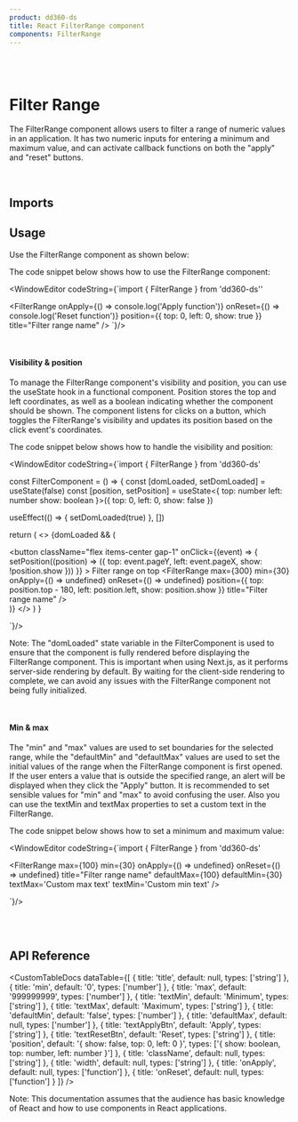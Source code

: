 ```yaml
---
product: dd360-ds
title: React FilterRange component
components: FilterRange
---
```


<br />
<br />

# <span name="floating-nav">Filter Range</span>

The FilterRange component allows users to filter a range of numeric values in an
application. It has two numeric inputs for entering a minimum and maximum value,
and can activate callback functions on both the "apply" and "reset" buttons.

<br />

## <span name="floating-nav">Imports</span>

<WindowEditor codeString="import { FilterRange } from 'dd360-ds'" />

## <span name="floating-nav">Usage</span>

Use the FilterRange component as shown below:

<ContainerComponentDoc>
  <FilterRangeCustom />
</ContainerComponentDoc>

The code snippet below shows how to use the FilterRange component:

<WindowEditor
    codeString={`import { FilterRange } from 'dd360-ds''

<FilterRange
  onApply={() => console.log('Apply function')}
  onReset={() => console.log('Reset function')}
  position={{
    top: 0,
    left: 0,
    show: true
  }}
  title="Filter range name"
/>
`}/>

<br />

#### <span name="floating-nav">Visibility & position</span>

To manage the FilterRange component's visibility and position, you can use the
useState hook in a functional component. Position stores the top and left
coordinates, as well as a boolean indicating whether the component should be
shown. The component listens for clicks on a button, which toggles the
FilterRange's visibility and updates its position based on the click event's
coordinates.

<ContainerComponentDoc>
  <FilterRangeCustom onTop />
</ContainerComponentDoc>

The code snippet below shows how to handle the visibility and position:

<WindowEditor
    codeString={`import { FilterRange } from 'dd360-ds'

const FilterComponent = () => {
  const [domLoaded, setDomLoaded] = useState<boolean>(false)
  const [position, setPosition] = useState<{
    top: number
    left: number
    show: boolean
  }>({
    top: 0,
    left: 0,
    show: false
  })

useEffect(() => { setDomLoaded(true) }, [])

return (
    <>
      {domLoaded && (
        <div>
          <button
            className="flex items-center gap-1"
            onClick={(event) => {
              setPosition((position) => ({
                top: event.pageY,
                left: event.pageX,
                show: !position.show
              }))
            }}
          >
            <Text size="lg" bold>
              Filter range on top
            </Text>
            <DynamicHeroIcon icon="FilterIcon" className="w-4 h-4" />
          </button>
          <FilterRange
            max={300}
            min={30}
            onApply={() => undefined}
            onReset={() => undefined}
            position={{
              top: position.top - 180,
              left: position.left,
              show: position.show
            }}
            title="Filter range name"
          />
        </div>
      )}
    </>
  )
}

 `}/>

Note: The "domLoaded" state variable in the FilterComponent is used to ensure 
that the component is fully rendered before displaying the FilterRange 
component. This is important when using Next.js, as it performs server-side 
rendering by default. By waiting for the client-side rendering to complete, 
we can avoid any issues with the FilterRange component not being fully initialized.

<br />

#### <span name="floating-nav">Min & max</span>

The "min" and "max" values are used to set boundaries for the selected range, while
the "defaultMin" and "defaultMax" values are used to set the initial values of the
range when the FilterRange component is first opened. If the user enters a value 
that is outside the specified range, an alert will be displayed when they click the
"Apply" button. It is recommended to set sensible values for "min" and "max" to 
avoid confusing the user. Also you can use the textMin and textMax properties to set
a custom text in the FilterRange.

<ContainerComponentDoc>
  <FilterRangeCustom minMax />
</ContainerComponentDoc>

The code snippet below shows how to set a minimum and maximum value:

<WindowEditor
    codeString={`import { FilterRange } from 'dd360-ds'

<FilterRange
  max={100}
  min={30}
  onApply={() => undefined}
  onReset={() => undefined}
  title="Filter range name"
  defaultMax={100}
  defaultMin={30}
  textMax='Custom max text'
  textMin='Custom min text'
/>

 `}/>

<br />
<br />

## <span name="floating-nav">API Reference</span>

<CustomTableDocs
  dataTable={[
    { title: 'title', default: null, types: ['string'] },
    { title: 'min', default: '0', types: ['number'] },
    { title: 'max', default: '999999999', types: ['number'] },
    { title: 'textMin', default: 'Minimum', types: ['string'] },
    { title: 'textMax', default: 'Maximum', types: ['string'] },
    { title: 'defaultMin', default: 'false', types: ['number'] },
    { title: 'defaultMax', default: null, types: ['number'] },
    { title: 'textApplyBtn', default: 'Apply', types: ['string'] },
    { title: 'textResetBtn', default: 'Reset', types: ['string'] },
    {
      title: 'position',
      default: '{ show: false, top: 0, left: 0 }',
      types: ['{ show: boolean, top: number, left: number }']
    },
    { title: 'className', default: null, types: ['string'] },
    { title: 'width', default: null, types: ['string'] },
    { title: 'onApply', default: null, types: ['function'] },
    { title: 'onReset', default: null, types: ['function'] }
  ]}
/>

Note: This documentation assumes that the audience has basic knowledge of React
and how to use components in React applications.
